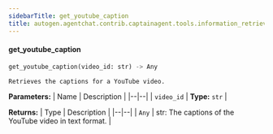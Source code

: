 ```yaml
---
sidebarTitle: get_youtube_caption
title: autogen.agentchat.contrib.captainagent.tools.information_retrieval.get_youtube_caption.get_youtube_caption
---
```


<code class="doc-symbol doc-symbol-heading doc-symbol-function"></code>
#### get_youtube_caption
<a href="#autogen.agentchat.contrib.captainagent.tools.information_retrieval.get_youtube_caption..get_youtube_caption" class="headerlink" title="Permanent link"></a>

```python
get_youtube_caption(video_id: str) -> Any
```

    Retrieves the captions for a YouTube video.

<b>Parameters:</b>
| Name | Description |
|--|--|
| `video_id` | **Type:** `str` |

<b>Returns:</b>
| Type | Description |
|--|--|
| `Any` | str: The captions of the YouTube video in text format. |

<br />